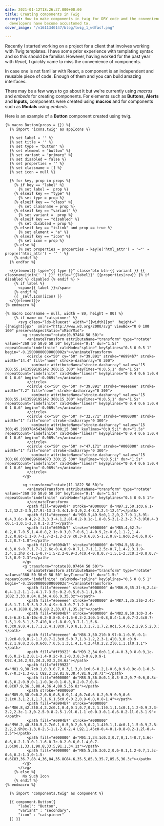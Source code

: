 ```yaml
---
date: 2021-01-12T18:26:37.000+00:00
title: Creating components in Twig
excerpt: How to make components in twig for DRY code and the convenience us JavaScript
  developers have become accustomed to.
cover_image: "/v1611340147/blog/twig_1_wdfasf.png"

---
```

Recently I started working on a project for a client that involves working with Twig templates. I have some prior experience with templating syntax and so this should be familiar. However, having worked for the past year with _React,_  I quickly came to miss the convenience of components.

In case one is not familiar with React, a component is an independent and reusable piece of code. Enough of them and you can build amazing interfaces.

There may be a few ways to go about it but we're currently using _macros_ and _embeds_ for creating components. For elements such as **Buttons**, **Alerts** and **Inputs,** components were created using **macros** and for components such as **Modals** using _embeds._

Here is an example of a **Button** component created using twig.

```twig
{% macro Button(props = {}) %}
  {% import "icons.twig" as appIcons %}

  {% set label = '' %}
  {% set title = '' %}
  {% set type = "button" %}
  {% set element = "button" %}
  {% set variant = "primary" %}
  {% set disabled = false %}
  {% set properties = '' %}
  {% set classname = [] %}
  {% set icon = null %}

  {% for key, prop in props %}
    {% if key == "label" %}
      {% set label =  prop %}
    {% elseif key == "type" %}
      {% set type = prop %}
    {% elseif key == "class" %}
      {% set classname = prop %}
    {% elseif key == "variant" %}
      {% set variant =  prop %}
    {% elseif key == "disabled" %}
      {% set disabled = prop %}
    {% elseif key == "islink" and prop == true %}
      {% set element = "a" %}
    {% elseif key == "icon" %}
      {% set icon = prop %}
    {% else %}
      {% set properties = properties ~ key|e('html_attr') ~ '="' ~ prop|e('html_attr') ~ '" ' %}
    {% endif %}
  {% endfor %}

  <{{element}} type="{{ type }}" class="btn btn-{{ variant }} {{ classname|join(' ') }}" title="{{label}}" {{properties|raw}} {% if disabled %} disabled {% endif %} >
    {% if label %}
      <span>{{ label }}</span>
    {% endif %}
    {{ _self.Icon(icon) }}
  </{{element}}>
{% endmacro %}
```

```twig
{% macro Icon(name = null, width = 80, height = 80) %}
	{% if name == "catspinner" %}
      <svg class="lds-bluecat" width="{{width}}px"  height="{{height}}px"  xmlns="http://www.w3.org/2000/svg" viewBox="0 0 100 100" preserveAspectRatio="xMidYMid">
        <g transform="rotate(0.97464 50 50)">
          <animateTransform attributeName="transform" type="rotate" values="360 50 50;0 50 50" keyTimes="0;1" dur="1.5s" repeatCount="indefinite" calcMode="spline" keySplines="0.5 0 0.5 1" begin="-0.15000000000000002s"></animateTransform>
          <circle cx="50" cy="50" r="39.891" stroke="#6994b7" stroke-width="14.4" fill="none" stroke-dasharray="0 300">
            <animate attributeName="stroke-dasharray" values="15 300;55.1413599195142 300;15 300" keyTimes="0;0.5;1" dur="1.5s" repeatCount="indefinite" calcMode="linear" keySplines="0 0.4 0.6 1;0.4 0 1 0.6" begin="-0.069s"></animate>
          </circle>
          <circle cx="50" cy="50" r="39.891" stroke="#eeeeee" stroke-width="7.2" fill="none" stroke-dasharray="0 300">
            <animate attributeName="stroke-dasharray" values="15 300;55.1413599195142 300;15 300" keyTimes="0;0.5;1" dur="1.5s" repeatCount="indefinite" calcMode="linear" keySplines="0 0.4 0.6 1;0.4 0 1 0.6" begin="-0.069s"></animate>
          </circle>
          <circle cx="50" cy="50" r="32.771" stroke="#000000" stroke-width="1" fill="none" stroke-dasharray="0 300">
            <animate attributeName="stroke-dasharray" values="15 300;45.299378454348094 300;15 300" keyTimes="0;0.5;1" dur="1.5s" repeatCount="indefinite" calcMode="linear" keySplines="0 0.4 0.6 1;0.4 0 1 0.6" begin="-0.069s"></animate>
          </circle>
          <circle cx="50" cy="50" r="47.171" stroke="#000000" stroke-width="1" fill="none" stroke-dasharray="0 300">
            <animate attributeName="stroke-dasharray" values="15 300;66.03388996804073 300;15 300" keyTimes="0;0.5;1" dur="1.5s" repeatCount="indefinite" calcMode="linear" keySplines="0 0.4 0.6 1;0.4 0 1 0.6" begin="-0.069s"></animate>
          </circle>
        </g>

        <g transform="rotate(11.1822 50 50)">
          <animateTransform attributeName="transform" type="rotate" values="360 50 50;0 50 50" keyTimes="0;1" dur="1.5s" repeatCount="indefinite" calcMode="spline" keySplines="0.5 0 0.5 1">
          </animateTransform>
          <path fill="#6994b7" stroke="#000000" d="M97.2,50.1c0,6.1-1.2,12.2-3.5,17.9l-13.3-5.4c1.6-3.9,2.4-8.2,2.4-12.4"></path>
          <path fill="#eeeeee" d="M93.5,49.9c0,1.2,0,2.7-0.1,3.9l-0.4,3.6c-0.4,2-2.3,3.3-4.1,2.8l-0.2-0.1c-1.8-0.5-3.1-2.3-2.7-3.9l0.4-3 c0.1-1,0.1-2.3,0.1-3.3"></path>
          <path fill="#6994b7" stroke="#000000" d="M85.4,62.7c-0.2,0.7-0.5,1.4-0.8,2.1c-0.3,0.7-0.6,1.4-0.9,2c-0.6,1.1-2,1.4-3.2,0.8c-1.1-0.7-1.7-2-1.2-2.9 c0.3-0.6,0.5-1.2,0.8-1.8c0.2-0.6,0.6-1.2,0.7-1.8"></path>
          <path fill="#6994b7" stroke="#000000" d="M94.5,65.8c-0.3,0.9-0.7,1.7-1,2.6c-0.4,0.9-0.7,1.7-1.1,2.5c-0.7,1.4-2.3,1.9-3.4,1.3h0 c-1.1-0.7-1.5-2.2-0.9-3.4c0.4-0.8,0.7-1.5,1-2.3c0.3-0.8,0.7-1.5,0.9-2.3"></path>
        </g>
        <g transform="rotate(0.97464 50 50)">
          <animateTransform attributeName="transform" type="rotate" values="360 50 50;0 50 50" keyTimes="0;1" dur="1.5s" repeatCount="indefinite" calcMode="spline" keySplines="0.5 0 0.5 1" begin="-0.15000000000000002s"></animateTransform>
          <path fill="#eeeeee" stroke="#000000" d="M86.9,35.3l-6,2.4c-0.4-1.2-1.1-2.4-1.7-3.5c-0.2-0.5,0.3-1.1,0.9-1C82.3,33.8,84.8,34.4,86.9,35.3z"></path>
          <path fill="#eeeeee" stroke="#000000" d="M87.1,35.3l6-2.4c-0.6-1.7-1.5-3.3-2.3-4.9c-0.3-0.7-1.2-0.6-1.4,0.1C88.8,30.6,88.2,33,87.1,35.3z"></path>
          <path fill="#6994b7" stroke="#000000" d="M82.8,50.1c0-3.4-0.5-6.8-1.6-10c-0.2-0.8-0.4-1.5-0.3-2.3c0.1-0.8,0.4-1.6,0.7-2.4c0.7-1.5,1.9-3.1,3.7-4l0,0 c1.8-0.9,3.7-1.1,5.6-0.3c0.9,0.4,1.7,1,2.4,1.8c0.7,0.8,1.3,1.7,1.7,2.8c1.5,4.6,2.2,9.5,2.3,14.4"></path>
          <path fill="#eeeeee" d="M86.3,50.2l0-0.9l-0.1-0.9l-0.1-1.9c0-0.9,0.2-1.7,0.7-2.3c0.5-0.7,1.3-1.2,2.3-1.4l0.3,0 c0.9-0.2,1.9,0,2.6,0.6c0.7,0.5,1.3,1.4,1.4,2.4l0.2,2.2l0.1,1.1l0,1.1"></path>
          <path fill="#ff9922" d="M93.2,34.6c0.1,0.4-0.3,0.8-0.9,1c-0.6,0.2-1.2,0.1-1.4-0.2c-0.1-0.3,0.3-0.8,0.9-1 C92.4,34.2,93,34.3,93.2,34.6z"></path>
          <path fill="#ff9922" d="M81.9,38.7c0.1,0.3,0.7,0.3,1.3,0.1c0.6-0.2,1-0.6,0.9-0.9c-0.1-0.3-0.7-0.3-1.3-0.1 C82.2,38,81.8,38.4,81.9,38.7z"></path>
          <path fill="#000000" d="M88.5,36.8c0.1,0.3-0.2,0.7-0.6,0.8c-0.5,0.2-0.9,0-1.1-0.3c-0.1-0.3,0.2-0.7,0.6-0.8C87.9,36.3,88.4,36.4,88.5,36.8z"></path>
          <path stroke="#000000" d="M85.9,38.9c0.2,0.6,0.8,0.9,1.4,0.7c0.6-0.2,0.9-0.9,0.6-2.1c0.3,1.2,1,1.7,1.6,1.5c0.6-0.2,0.9-0.8,0.8-1.4"></path>
          <path fill="#6994b7" stroke="#000000" d="M86.8,42.3l0.4,2.2c0.1,0.4,0.1,0.7,0.2,1.1l0.1,1.1c0.1,1.2-0.9,2.3-2.2,2.3c-1.3,0-2.5-0.8-2.5-1.9l-0.1-1 c0-0.3-0.1-0.6-0.2-1l-0.3-1.9"></path>
          <path fill="#6994b7" stroke="#000000" d="M96.2,40.3l0.5,2.7c0.1,0.5,0.2,0.9,0.2,1.4l0.1,1.4c0.1,1.5-0.9,2.8-2.2,2.9h0c-1.3,0-2.5-1.1-2.6-2.4 L92.1,45c0-0.4-0.1-0.8-0.2-1.2l-0.4-2.5"></path>
          <path fill="#000000" d="M91.1,34.1c0.3,0.7,0,1.4-0.7,1.6c-0.6,0.2-1.3-0.1-1.6-0.7c-0.2-0.6,0-1.4,0.7-1.6C90.1,33.1,90.8,33.5,91.1,34.1z"></path>
          <path fill="#000000" d="M85.5,36.3c0.2,0.6-0.1,1.2-0.7,1.5c-0.6,0.2-1.3,0-1.5-0.6C83,36.7,83.4,36,84,35.8C84.6,35.5,85.3,35.7,85.5,36.3z"></path>
        </g>
      </svg>
	{% else %}
  		No Such Icon
  	{% endif %}
{% endmacro %}
```

```twig
  {% import "components.twig" as component %}

  {{ component.Button({
      "label": "Button",
      "variant" : "secondary",
      "icon" : "catspinner"
  }) }}
```